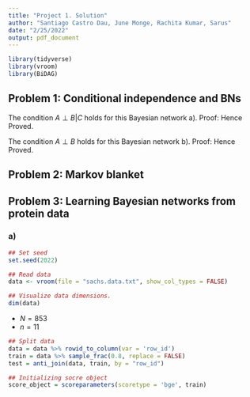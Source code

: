 ```yaml
---
title: "Project 1. Solution"
author: "Santiago Castro Dau, June Monge, Rachita Kumar, Sarus"
date: "2/25/2022"
output: pdf_document
---
```


```r
library(tidyverse)
library(vroom)
library(BiDAG)
```

## Problem 1: Conditional independence and BNs
\subsection*{a)}
The condition $A \perp B|C$ holds for this Bayesian network a).
Proof:
\begin{equation*}
\begin{split}
    P(A,B,C) &= P(A|C)P(B|C)P(C)\\
    \textnormal{Consider}\\
    P(A,B|C) &= \frac{P(A,B,C)}{P(C)}\\
    &=P(A|C)P(B|C)\\
    &\implies A\perp B|C\\
\end{split} 
\end{equation*}
Hence Proved.
\subsection*{b)}
The condition $A \perp B$ holds for this Bayesian network b).
Proof:
\begin{equation*}
\begin{split}
    P(A,B,C) &= P(A)P(B)P(C|A,B)\\
    P(C|A,B) &= \frac{P(A,B,C)}{P(A,B)}\\
    \textnormal{Substituting}\\
    P(A,B) &= P(A)P(B)\\    
    &\implies A\perp B\\
\end{split} 
\end{equation*}
Hence Proved.

## Problem 2: Markov blanket

## Problem 3: Learning Bayesian networks from protein data
### a)
```r
## Set seed
set.seed(2022)

## Read data
data <- vroom(file = "sachs.data.txt", show_col_types = FALSE)

## Visualize data dimensions. 
dim(data)
```

* $N = 853$
* $n = 11$

```r
## Split data
data = data %>% rowid_to_column(var = 'row_id')
train = data %>% sample_frac(0.8, replace = FALSE)
test = anti_join(data, train, by = "row_id")

## Initializing socre object
score_object = scoreparameters(scoretype = 'bge', train)
```

